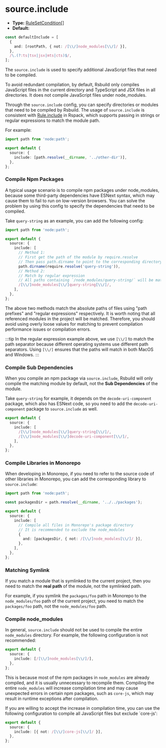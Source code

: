 # source.include

- **Type:** [RuleSetCondition[]](https://rspack.dev/config/module#condition)
- **Default:**

```ts
const defaultInclude = [
  {
    and: [rootPath, { not: /[\\/]node_modules[\\/]/ }],
  },
  /\.(?:ts|tsx|jsx|mts|cts)$/,
];
```

The `source.include` is used to specify additional JavaScript files that need to be compiled.

To avoid redundant compilation, by default, Rsbuild only compiles JavaScript files in the current directory and TypeScript and JSX files in all directories. It does not compile JavaScript files under node_modules.

Through the `source.include` config, you can specify directories or modules that need to be compiled by Rsbuild. The usage of `source.include` is consistent with [Rule.include](https://rspack.dev/config/module#ruleinclude) in Rspack, which supports passing in strings or regular expressions to match the module path.

For example:

```ts
import path from 'node:path';

export default {
  source: {
    include: [path.resolve(__dirname, '../other-dir')],
  },
};
```

### Compile Npm Packages

A typical usage scenario is to compile npm packages under node_modules, because some third-party dependencies have ESNext syntax, which may cause them to fail to run on low-version browsers. You can solve the problem by using this config to specify the dependencies that need to be compiled.

Take `query-string` as an example, you can add the following config:

```ts
import path from 'node:path';

export default {
  source: {
    include: [
      // Method 1:
      // First get the path of the module by require.resolve
      // Then pass path.dirname to point to the corresponding directory
      path.dirname(require.resolve('query-string')),
      // Method 2:
      // Match by regular expression
      // All paths containing `/node_modules/query-string/` will be matched
      /[\\/]node_modules[\\/]query-string[\\/]/,
    ],
  },
};
```

The above two methods match the absolute paths of files using "path prefixes" and "regular expressions" respectively. It is worth noting that all referenced modules in the project will be matched. Therefore, you should avoid using overly loose values for matching to prevent compilation performance issues or compilation errors.

:::tip
In the regular expression example above, we use `[\\/]` to match the path separator because different operating systems use different path separators. Using `[\\/]` ensures that the paths will match in both MacOS and Windows.
:::

### Compile Sub Dependencies

When you compile an npm package via `source.include`, Rsbuild will only compile the matching module by default, not the **Sub Dependencies** of the module.

Take `query-string` for example, it depends on the `decode-uri-component` package, which also has ESNext code, so you need to add the `decode-uri-component` package to `source.include` as well.

```ts
export default {
  source: {
    include: [
      /[\\/]node_modules[\\/]query-string[\\/]/,
      /[\\/]node_modules[\\/]decode-uri-component[\\/]/,
    ],
  },
};
```

### Compile Libraries in Monorepo

When developing in Monorepo, if you need to refer to the source code of other libraries in Monorepo, you can add the corresponding library to `source.include`:

```ts
import path from 'node:path';

const packagesDir = path.resolve(__dirname, '../../packages');

export default {
  source: {
    include: [
      // Compile all files in Monorepo's package directory
      // It is recommended to exclude the node_modules
      {
        and: [packagesDir, { not: /[\\/]node_modules[\\/]/ }],
      },
    ],
  },
};
```

### Matching Symlink

If you match a module that is symlinked to the current project, then you need to match the **real path** of the module, not the symlinked path.

For example, if you symlink the `packages/foo` path in Monorepo to the `node_modules/foo` path of the current project, you need to match the `packages/foo` path, not the `node_modules/foo` path.

### Compile node_modules

In general, `source.include` should not be used to compile the entire `node_modules` directory. For example, the following configuration is not recommended:

```ts
export default {
  source: {
    include: [/[\\/]node_modules[\\/]/],
  },
};
```

This is because most of the npm packages in `node_modules` are already compiled, and it is usually unnecessary to recompile them. Compiling the entire `node_modules` will increase compilation time and may cause unexpected errors in certain npm packages, such as `core-js`, which may result in runtime exceptions after compilation.

If you are willing to accept the increase in compilation time, you can use the following configuration to compile all JavaScript files but exclude `core-js':

```ts
export default {
  source: {
    include: [{ not: /[\\/]core-js[\\/]/ }],
  },
};
```
